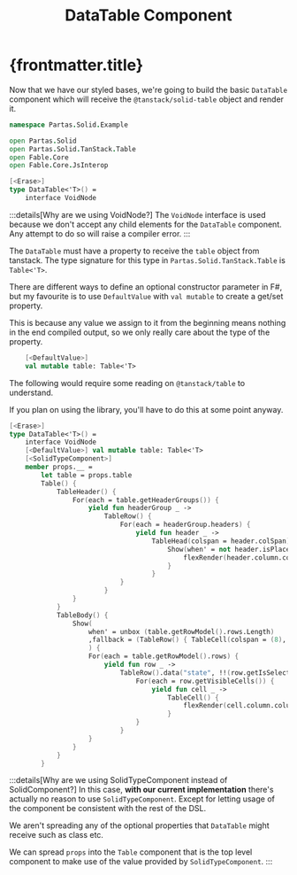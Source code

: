 ﻿---
title: DataTable Component
---

# {frontmatter.title}

Now that we have our styled bases, we're going to build the basic `DataTable`
component which will receive the `@tanstack/solid-table` object and render it.

```fsharp title="DataTable.fs"
namespace Partas.Solid.Example

open Partas.Solid
open Partas.Solid.TanStack.Table
open Fable.Core
open Fable.Core.JsInterop

[<Erase>]
type DataTable<'T>() =
    interface VoidNode
```

:::details[Why are we using VoidNode?]
The `VoidNode` interface is used because we don't accept any child elements for the
`DataTable` component. Any attempt to do so will raise a compiler error.
:::

The `DataTable` must have a property to receive the `table` object from tanstack.
The type signature for this type in `Partas.Solid.TanStack.Table` is `Table<'T>`.

There are different ways to define an optional constructor parameter in F#, but my
favourite is to use `DefaultValue` with `val mutable` to create a get/set property.

This is because any value we assign to it from the beginning means nothing in the end
compiled output, so we only really care about the type of the property.

```fsharp title="DataTable.fs"
    [<DefaultValue>]
    val mutable table: Table<'T>
```

The following would require some reading on `@tanstack/table` to understand.

If you plan on using the library, you'll have to do this at some point anyway.

```fsharp title="DataTable.fs"
[<Erase>]
type DataTable<'T>() =
    interface VoidNode
    [<DefaultValue>] val mutable table: Table<'T>
    [<SolidTypeComponent>]
    member props.__ =
        let table = props.table
        Table() {
            TableHeader() {
                For(each = table.getHeaderGroups()) {
                    yield fun headerGroup _ ->
                        TableRow() {
                            For(each = headerGroup.headers) {
                                yield fun header _ ->
                                    TableHead(colspan = header.colSpan) {
                                        Show(when' = not header.isPlaceholder) {
                                            flexRender(header.column.columnDef.header, header.getContext())
                                        }
                                    }
                            }
                        }
                }
            }
            TableBody() {
                Show(
                    when' = unbox (table.getRowModel().rows.Length)
                    ,fallback = (TableRow() { TableCell(colspan = (8), class' = "h-24 text-center") { "No Results." } })
                    ) {
                    For(each = table.getRowModel().rows) {
                        yield fun row _ ->
                            TableRow().data("state", !!(row.getIsSelected() && !!"selected")) {
                                For(each = row.getVisibleCells()) {
                                    yield fun cell _ ->
                                        TableCell() {
                                            flexRender(cell.column.columnDef.cell, cell.getContext())
                                        }
                                }
                            }
                    }
                }
            }
        }
```

:::details[Why are we using SolidTypeComponent instead of SolidComponent?]
In this case, **with our current implementation** there's actually no reason to use `SolidTypeComponent`.
Except for letting usage of the component be consistent with the rest of the DSL.

We aren't spreading any of the optional properties that `DataTable` might receive such as
class etc.

We can spread `props` into the `Table` component that is the top level component to
make use of the value provided by `SolidTypeComponent`.
:::

